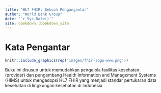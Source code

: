 ```yaml
--- 
title: "HL7 FHIR: Sebuah Pengangantar"
author: "World Bank Group"
date: "`r Sys.Date()`"
site: bookdown::bookdown_site
---
```


# Kata Pengantar

```r
knitr::include_graphics(rep('images/fhir-logo-www.png'))
```

Buku ini disusun untuk memudahkan pengelola fasilitas kesehatan (provider) dan pengembang Health Information and Management Systems (HIMS) untuk mengadopsi HL7 FHIR yang menjadi standar pertukaran data kesehatan di lingkungan kesehatan di Indonesia.
